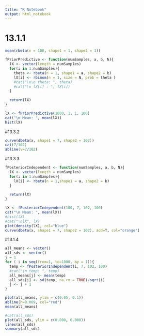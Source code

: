 ```yaml
---
title: "R Notebook"
output: html_notebook
---
```

# 13.1.1
```r
mean(rbeta(n = 100, shape1 = 1, shape2 = 1))
```
```r
fPriorPredictive <- function(numSamples, a, b, N){
  lX <- vector(length = numSamples)
  for(i in 1:numSamples){
    theta <- rbeta(n = 1, shape1 = a, shape2 = b)
    lX[i] <- rbinom(n = 1, size = N, prob = theta )
    #cat("\n\n theta: ", theta)
    #cat("\n lX[i] : ", lX[i])
  }
  
  return(lX)
}

lX <- fPriorPredictive(1000, 1, 1, 100)
cat("\n Mean: ", mean(lX))
hist(lX)
```
#13.3.2
```r
curve(dbeta(x, shape1 = 7, shape2 = 102))
cat(7/102)
abline(v=7/102)
```

#13.3.3
```r
fPosteriorIndependent <- function(numSamples, a, b, N){
  lX <- vector(length = numSamples)
  for(i in 1:numSamples){
    lX[i] <- rbeta(n = 1,shape1 = a, shape2 = b)
  }
  
  return(lX)
}

lX <- fPosteriorIndependent(100, 7, 102, 100)
cat("\n Mean: ", mean(lX))
#hist(lX)
#cat("\nlX", lX)
plot(density(lX), col="blue")
curve(dbeta(x, shape1 = 7, shape2 = 102), add=T, col="orange")

```
#13.1.4
```r
all_means <- vector()
all_sds <- vector()
j = 1
for ( i in seq(from=1, to=1000, by = 1)){
  temp <- fPosteriorIndependent(i, 7, 102, 100)
  #cat("\n temp: ", temp)
  all_means[j] <- mean(temp)
  all_sds[j] <- sd(temp, na.rm = TRUE)/sqrt(i)
  j <- j + 1
}
```

```r
plot(all_means, ylim = c(0.05, 0.1))
abline(h=0.069, col="red")
mean(all_means)

#cat(all_sds)
plot(all_sds, ylim = c(0.000, 0.008))
lines(all_sds)
summary(all_sds)
```

